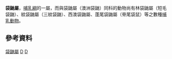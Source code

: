 {{Automatic taxobox
| taxon = Dasyurus
| authority = [[Étienne_Geoffroy_Saint-Hilaire|É. Geoffroy]], 1796
| name = 袋鼬<ref name=msw3>{{MSW3 Groves|pages=24-25}}</ref>
| image = Dasyurus viverrinus.jpg
| image_caption = [[東袋鼬|東袋鼬]] (''Dasyurus viverrinus'')
| type_species = ''[[Eastern_Quoll|Didelphis maculata]]''
| type_species_authority = [[anonymous|Anon.]], 1791<br />(= ''Didelphis viverrina'' [[George_Shaw|Shaw]], 1800
| subdivision_ranks = [[種|種]]
| subdivision = 
*''[[Dasyurus_albopunctatus|Dasyurus albopunctatus]]''
*''[[Dasyurus_geoffroii|Dasyurus geoffroii]]''
*''[[Dasyurus_hallucatus|Dasyurus hallucatus]]''
*''[[Dasyurus_maculatus|Dasyurus maculatus]]''
*''[[Dasyurus_spartacus|Dasyurus spartacus]]''
*''[[Dasyurus_viverrinus|Dasyurus viverrinus]]''
See text.
}}

'''袋鼬屬'''，[[哺乳綱|哺乳綱]]的一屬，而與袋鼬屬（澳洲袋鼬）同科的動物尚有林袋鼬屬（短毛袋鼬）、紋袋鼬屬（三紋袋鼬）、西澳袋鼬屬、蓬尾袋鼬屬（脊尾袋鼠）等之數種[[哺乳動物|哺乳動物]]。

== 參考資料 ==
{{reflist}}
{{Agreodontia}}
{{taxonbar}}
[[Category:袋鼬屬|]]
[[Category:1796年描述的分类群|D]]
[[Category:_袋鼬科|D]]
